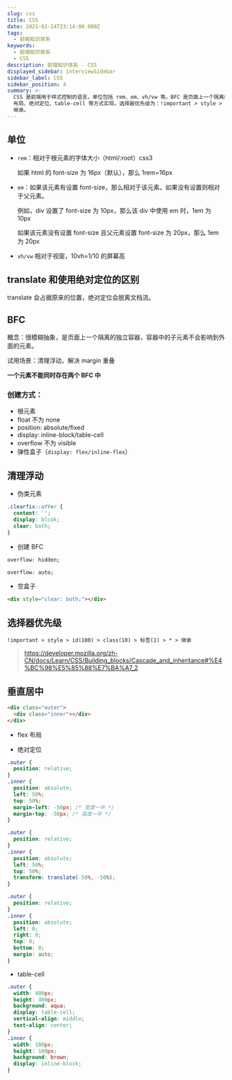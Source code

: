 ```yaml
---
slug: css
title: CSS
date: 2021-02-24T23:14:08.000Z
tags:
  - 前端知识体系
keywords:
  - 前端知识体系
  - CSS
description: 前端知识体系 - CSS
displayed_sidebar: interviewSidebar
sidebar_label: CSS
sidebar_position: 4
summary: >-
  CSS 是前端用于样式控制的语言。单位包括 rem、em、vh/vw 等。BFC 是页面上一个隔离的独立容器，可用于清理浮动。垂直居中可以使用 flex
  布局、绝对定位、table-cell 等方式实现。选择器优先级为：!important > style > id > class > 标签 > * >
  继承。
---
```


## 单位

- `rem`：相对于根元素的字体大小（html/:root）css3

  如果 html 的 font-size 为 16px（默认），那么 1rem=16px

- `em`：如果该元素有设置 font-size，那么相对于该元素。如果没有设置则相对于父元素。

  例如，div 设置了 font-size 为 10px，那么该 div 中使用 em 时，1em 为 10px

  如果该元素没有设置 font-size 且父元素设置 font-size 为 20px，那么 1em 为 20px

- `vh/vw` 相对于视窗，10vh=1/10 的屏幕高

## translate 和使用绝对定位的区别

translate 会占据原来的位置，绝对定位会脱离文档流。

## BFC

概念：很模糊抽象，是页面上一个隔离的独立容器，容器中的子元素不会影响到外面的元素。

试用场景：清理浮动，解决 margin 重叠

**一个元素不能同时存在两个 BFC 中**

### 创建方式：

- 根元素
- float 不为 none
- position: absolute/fixed
- display: inline-block/table-cell
- overflow 不为 visible
- 弹性盒子（`display: flex/inline-flex`）

## 清理浮动

- 伪类元素

```css
.clearfix::after {
  content: '';
  display: blcok;
  clear: both;
}
```

- 创建 BFC

```css
overflow: hidden;

overflow: auto;
```

- 空盒子

```html
<div style="clear: both;"></div>
```

## 选择器优先级

`!important > style > id(100) > class(10) > 标签(1) > * > 继承`

> https://developer.mozilla.org/zh-CN/docs/Learn/CSS/Building_blocks/Cascade_and_inheritance#%E4%BC%98%E5%85%88%E7%BA%A7_2

## 垂直居中

```html title=html
<div class="outer">
  <div class="inner"></div>
</div>
```

- flex 布局

- 绝对定位

<Tabs>
  <TabItem value="已知子元素宽高" label="已知子元素宽高">

```css
.outer {
  position: relative;
}
.inner {
  position: absolute;
  left: 50%;
  top: 50%;
  margin-left: -50px; /* 宽度一半 */
  margin-top: -50px; /* 高度一半 */
}
```

  </TabItem>
  <TabItem value="未知子元素宽高" label="未知子元素宽高">

```css
.outer {
  position: relative;
}
.inner {
  position: absolute;
  left: 50%;
  top: 50%;
  transform: translate(-50%, -50%);
}
```

  </TabItem>
  <TabItem value="margin" label="margin">

```css
.outer {
  position: relative;
}
.inner {
  position: absolute;
  left: 0;
  right: 0;
  top: 0;
  bottom: 0;
  margin: auto;
}
```

  </TabItem>
</Tabs>

- table-cell

```css
.outer {
  width: 400px;
  height: 400px;
  background: aqua;
  display: table-cell;
  vertical-align: middle;
  text-align: center;
}
.inner {
  width: 100px;
  height: 100px;
  background: brown;
  display: inline-block;
}
```
